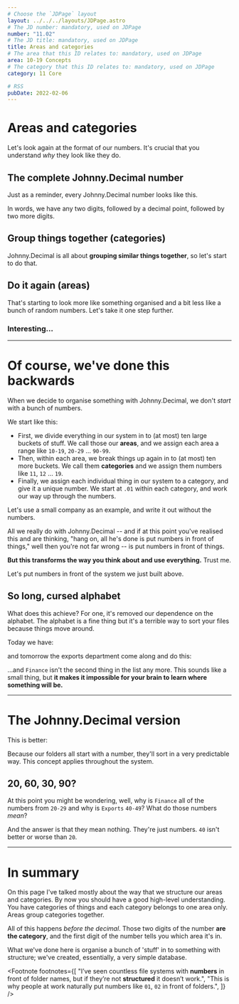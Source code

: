 ```yaml
---
# Choose the `JDPage` layout
layout: ../../../layouts/JDPage.astro
# The JD number: mandatory, used on JDPage
number: "11.02"
# The JD title: mandatory, used on JDPage
title: Areas and categories
# The area that this ID relates to: mandatory, used on JDPage
area: 10-19 Concepts
# The category that this ID relates to: mandatory, used on JDPage
category: 11 Core

# RSS
pubDate: 2022-02-06
---
```




# Areas and categories

Let's look again at the format of our numbers. It's crucial that you understand _why_ they look like they do.

## The complete Johnny.Decimal number

Just as a reminder, every Johnny.Decimal number looks like this.

<Areas1-random-numbers />

In words, we have any two digits, followed by a decimal point, followed by two more digits.

## Group things together (categories)

Johnny.Decimal is all about **grouping similar things together**, so let's start to do that.

<Areas2-group-them-together />

## Do it again (areas)

That's starting to look more like something organised and a bit less like a bunch of random numbers. Let's take it one step further.

<Areas3-do-it-again />

### Interesting...

<Areas4-interesting />

---

# Of course, we've done this backwards

When we decide to organise something with Johnny.Decimal, we don't _start_ with a bunch of numbers.

We start like this:

- First, we divide everything in our system in to (at most) ten large buckets of stuff. We call those our **areas**, and we assign each area a range like `10-19`, `20-29` … `90-99`.
- Then, within each area, we break things up again in to (at most) ten more buckets. We call them **categories** and we assign them numbers like `11`, `12` … `19`.
- Finally, we assign each individual thing in our system to a category, and give it a unique number. We start at `.01` within each category, and work our way up through the numbers.

Let's use a small company as an example, and write it out without the numbers.

<Areas5-small-company-step1 />

All we really do with Johnny.Decimal -- and if at this point you've realised this and are thinking, "hang on, all he's done is put numbers in front of things," well then you're not far wrong -- is put numbers in front of things.<FootRef n={1} />

**But this transforms the way you think about and use everything.** Trust me.

Let's put numbers in front of the system we just built above.

<Areas6-small-company-step2 />

## So long, cursed alphabet

What does this achieve? For one, it's removed our dependence on the alphabet. The alphabet is a fine thing but it's a terrible way to sort your files because things move around.<FootRef n={2} />

Today we have:

<Areas7-alphabetical-folders />

and tomorrow the exports department come along and do this:

<Areas8-new-exports-folder />

…and `Finance` isn't the second thing in the list any more. This sounds like a small thing, but <strong>it makes it impossible for your brain to learn where something will be.</strong>

---

# The Johnny.Decimal version

This is better:

<Areas9-this-is-better />

Because our folders all start with a number, they'll sort in a very predictable way. This concept applies throughout the system.

## 20, 60, 30, 90?

At this point you might be wondering, well, why is `Finance` all of the numbers from `20-29` and why is `Exports` `40-49`? What do those numbers <em>mean</em>?

And the answer is that they mean nothing. They're just numbers. `40` isn't better or worse than `20`.

---

# In summary

On this page I've talked mostly about the way that we structure our areas and categories. By now you should have a good high-level understanding. You have categories of things and each category belongs to one area only. Areas group categories together.

All of this happens <em>before the decimal</em>. Those two digits of the number <strong>are the category</strong>, and the first digit of the number tells you which area it's in.

What we've done here is organise a bunch of 'stuff' in to something with structure; we've created, essentially, a very simple database.

<Footnote
  footnotes={[
    "I&rsquo;ve seen countless file systems with <strong>numbers</strong> in front of folder names, but if they&rsquo;re not <strong>structured</strong> it doesn&rsquo;t work.",
    "This is why people at work naturally put numbers like <code>01</code>, <code>02</code> in front of folders.",
  ]}
/>
